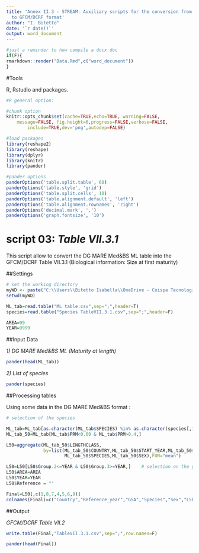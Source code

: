 ---
title: 'Annex II.3 - STREAM: Auxiliary scripts for the conversion from DG MARE Med&BS format
  to GFCM/DCRF format'
author: "I. Bitetto"
date: '`r date()`'
output: word_document
---


```{r compil, eval=F,include=F,cache=F,echo=F,warning=F,message=F,progress=F,verbose=F}
#just a reminder to how compile a docx doc
if(F){
rmarkdown::render("Data.Rmd",c("word_document"))
}
```


#Tools

R, Rstudio and packages.


```{r results='hide', message=FALSE, warning=FALSE}
#R general option:

#chunk option
knitr::opts_chunk$set(cache=TRUE,echo=TRUE, warning=FALSE, 
	message=FALSE, fig.height=6,progress=FALSE,verbose=FALSE,
		include=TRUE,dev='png',autodep=FALSE)

#load packages
library(reshape2)
library(reshape)
library(dplyr)
library(knitr)
library(pander)

#pander options
panderOptions('table.split.table', 60)
panderOptions('table.style', 'grid')
panderOptions('table.split.cells', 10)
panderOptions('table.alignment.default', 'left')
panderOptions('table.alignment.rownames', 'right')
panderOptions('decimal.mark', ',')
panderOptions('graph.fontsize', '10')

```



# script 03: *Table VII.3.1* 

This script allow to convert the DG MARE Med&BS ML table into the GFCM/DCRF Table VII.3.1 (Biological information: Size at first maturity)


##Settings 

```{r data1}

# set the working directory
myWD <- paste("C:\\Users\\Bitetto Isabella\\OneDrive - Coispa Tecnologia & Ricerca S.C.A.R.L\\MARE22\\STREAM\\FINAL REVISION OF DELIVERABLES\\DG_MARE_MedBS_to_GFCM", sep="")
setwd(myWD)

ML_tab=read.table("ML table.csv",sep=";",header=T)
species=read.table("Species TableVII.3.1.csv",sep=";",header=F)

AREA=99
YEAR=9999

```

##Input Data

*1) DG MARE Med&BS ML (Maturity at length)*

```{r data_in2, echo=F}
pander(head(ML_tab))
```


*2) List of species*

```{r data_in4, echo=F}
pander(species)
```


##Processing tables 

Using some data in the DG MARE Med&BS format :


```{r data2}

# selection of the species

ML_tab=ML_tab[as.character(ML_tab$SPECIES) %in% as.character(species[,1]),] 
ML_tab_50=ML_tab[ML_tab$PRM<0.60 & ML_tab$PRM>0.4,]

L50=aggregate(ML_tab_50$LENGTHCLASS,
              by=list(ML_tab_50$COUNTRY,ML_tab_50$START_YEAR,ML_tab_50$END_YEAR,
                      ML_tab_50$SPECIES,ML_tab_50$SEX),FUN="mean")

L50=L50[L50$Group.2<=YEAR & L50$Group.3>=YEAR,]    # selection on the year
L50$AREA=AREA
L50$YEAR=YEAR
L50$Reference = "" 

Final=L50[,c(1,8,7,4,5,6,9)]                                                                        
colnames(Final)=c("Country","Reference_year","GSA","Species","Sex","L50","Reference")


```


##Output

*GFCM/DCRF Table VII.2*


```{r data_10, echo=F, eval=T}
write.table(Final,"TableVII.3.1.csv",sep=";",row.names=F)

pander(head(Final))

```



